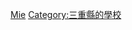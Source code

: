 {{日本行政區劃分類導航|的大學}}
{{Commonscat|Universities and colleges in Mie prefecture}}

[[Category:日本各都道府縣的大學|Mie]]
[[Category:三重縣的學校|Category:三重縣的學校]]